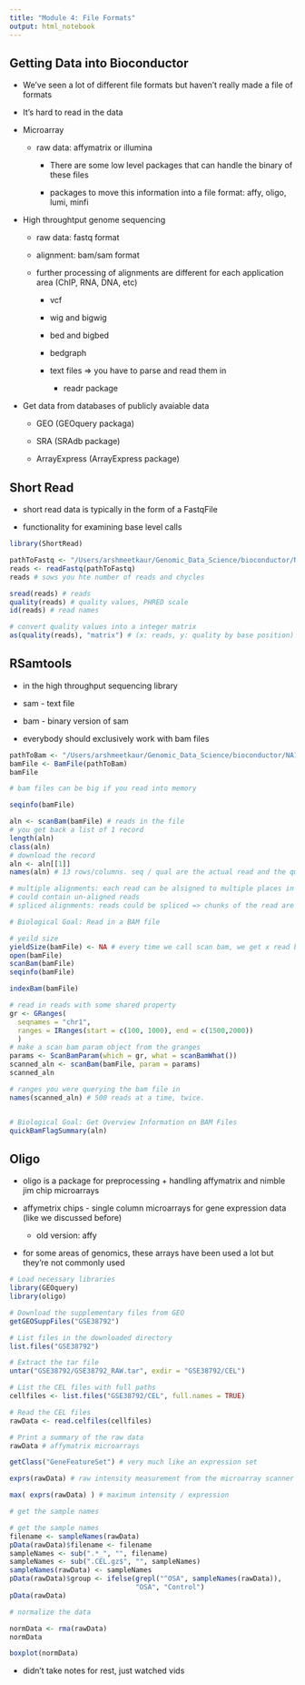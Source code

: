 ```yaml
---
title: "Module 4: File Formats"
output: html_notebook
---
```


## Getting Data into Bioconductor

-   We've seen a lot of different file formats but haven't really made a file of formats

-   It's hard to read in the data

-   Microarray

    -   raw data: affymatrix or illumina

        -   There are some low level packages that can handle the binary of these files

        -   packages to move this information into a file format: affy, oligo, lumi, minfi

-   High throughtput genome sequencing

    -   raw data: fastq format

    -   alignment: bam/sam format

    -   further processing of alignments are different for each application area (ChIP, RNA, DNA, etc)

        -   vcf

        -   wig and bigwig

        -   bed and bigbed

        -   bedgraph

        -   text files =\> you have to parse and read them in

            -   readr package

-   Get data from databases of publicly avaiable data

    -   GEO (GEOquery packaga)

    -   SRA (SRAdb package)

    -   ArrayExpress (ArrayExpress package)

## Short Read

-   short read data is typically in the form of a FastqFile

-   functionality for examining base level calls

```r
library(ShortRead)

pathToFastq <- "/Users/arshmeetkaur/Genomic_Data_Science/bioconductor/NA12814_2.fastq"
reads <- readFastq(pathToFastq)
reads # sows you hte number of reads and chycles 

sread(reads) # reads 
quality(reads) # quality values, PHRED scale 
id(reads) # read names 

# convert quality values into a integer matrix 
as(quality(reads), "matrix") # (x: reads, y: quality by base position)
```

## RSamtools

-   in the high throughput sequencing library

-   sam - text file

-   bam - binary version of sam

-   everybody should exclusively work with bam files

```r
pathToBam <- "/Users/arshmeetkaur/Genomic_Data_Science/bioconductor/NA12814_2.bam"
bamFile <- BamFile(pathToBam)
bamFile

# bam files can be big if you read into memory 

seqinfo(bamFile)

aln <- scanBam(bamFile) # reads in the file
# you get back a list of 1 record 
length(aln)
class(aln)
# download the record 
aln <- aln[[1]]
names(aln) # 13 rows/columns. seq / qual are the actual read and the qualities.

# multiple alignments: each read can be alsigned to multiple places in the genome
# could contain un-aligned reads 
# spliced alignments: reads could be spliced => chunks of the read are mapped to different parts of the genome 

# Biological Goal: Read in a BAM file 

# yeild size 
yieldSize(bamFile) <- NA # every time we call scan bam, we get x read back 
open(bamFile) 
scanBam(bamFile)
seqinfo(bamFile)

indexBam(bamFile)

# read in reads with some shared property 
gr <- GRanges( 
  seqnames = "chr1",
  ranges = IRanges(start = c(100, 1000), end = c(1500,2000))
  ) 
# make a scan bam param object from the granges 
params <- ScanBamParam(which = gr, what = scanBamWhat())
scanned_aln <- scanBam(bamFile, param = params)
scanned_aln

# ranges you were querying the bam file in 
names(scanned_aln) # 500 reads at a time, twice.


# Biological Goal: Get Overview Information on BAM Files
quickBamFlagSummary(aln)
```

## Oligo

-   oligo is a package for preprocessing + handling affymatrix and nimble jim chip microarrays

-   affymetrix chips - single column microarrays for gene expression data (like we discussed before)

    -   old version: affy

-   for some areas of genomics, these arrays have been used a lot but they're not commonly used

```r

# Load necessary libraries
library(GEOquery)
library(oligo)

# Download the supplementary files from GEO
getGEOSuppFiles("GSE38792")

# List files in the downloaded directory
list.files("GSE38792")

# Extract the tar file
untar("GSE38792/GSE38792_RAW.tar", exdir = "GSE38792/CEL")

# List the CEL files with full paths
cellfiles <- list.files("GSE38792/CEL", full.names = TRUE)

# Read the CEL files
rawData <- read.celfiles(cellfiles)

# Print a summary of the raw data
rawData # affymatrix microarrays 

getClass("GeneFeatureSet") # very much like an expression set 

exprs(rawData) # raw intensity measurement from the microarray scanner 

max( exprs(rawData) ) # maximum intensity / expression 

# get the sample names 

# get the sample names
filename <- sampleNames(rawData)
pData(rawData)$filename <- filename
sampleNames <- sub(".*_", "", filename)
sampleNames <- sub(".CEL.gz$", "", sampleNames)
sampleNames(rawData) <- sampleNames
pData(rawData)$group <- ifelse(grepl("^OSA", sampleNames(rawData)),
                               "OSA", "Control")
pData(rawData)

# normalize the data 

normData <- rma(rawData)
normData

boxplot(normData)
```

-   didn't take notes for rest, just watched vids
